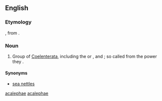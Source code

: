 ==English==
{{wikispecies|Coelenterata}}
{{wikipedia|Coelenterata}}
===Etymology===
{{etyl|NL.}}, from {{etyl|grc}} {{term|sc=polytonic|ἀκαλήφη||tr=akalēphē|nettle|lang=grc}}.

===Noun===
{{head|en|noun}}

# Group of [[Cœlenterata|Coelenterata]], including the {{l|en|medusae}} or {{l|en|jellyfishes}}, and {{l|en|hydroids}}; so called from the {{l|en|stinging}} power they {{l|en|possess}}.

====Synonyms====
* [http://en.wikipedia.org/wiki/Sea_nettle sea nettles]

[[Category:English irregular plurals ending in "-ae"|acalephae]]
[[Category:English terms spelled with Æ|acalephae]]